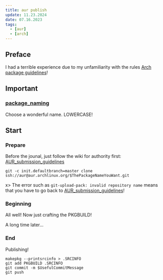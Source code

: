 ```yaml
---
title: aur publish
update: 11.23.2024
date: 07.16.2023
tags: 
  - [aur]
  - [arch]
---
```



## Preface
I had a terrible experience due to my unfamiliarity with the rules [Arch package guidelines](https://wiki.archlinux.org/title/Arch_package_guidelines)!

## Important
### [package_naming](https://wiki.archlinux.org/title/Arch_package_guidelines#Package_naming)

Choose a wonderful name.
<Hint type="error">
LOWERCASE!
</Hint>

## Start
### Prepare
Before the jounal, just follow the wiki for authority first: [AUR_submission_guidelines](https://wiki.archlinux.org/title/AUR_submission_guidelines)

```shell
git -c init.defaultbranch=master clone ssh://aur@aur.archlinux.org/$ThePackageNameYouWant.git
```

x> The error such as `git-upload-pack: invalid repository name` means that you have to go back to [AUR_submission_guidelines](https://wiki.archlinux.org/title/AUR_submission_guidelines)!

### Beginning
All well!
Now just crafting the PKGBUILD!

<Hint type="info">
A long time later...
</Hint>

### End
Publishing!
```shell
makepkg --printsrcinfo > .SRCINFO
git add PKGBUILD .SRCINFO
git commit -m $UsefulCommitMessage
git push
```
